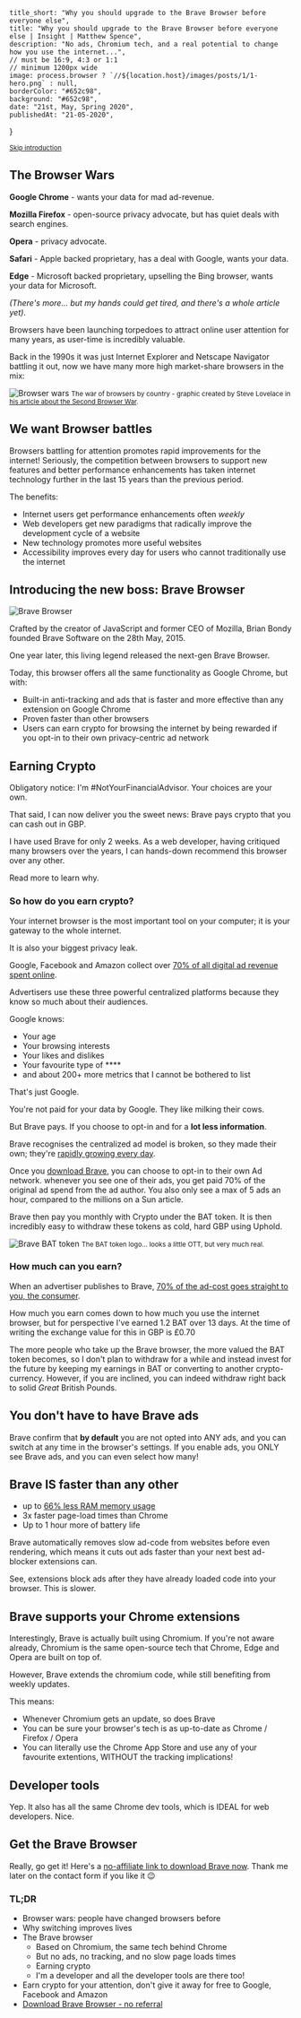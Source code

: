 
    title_short: "Why you should upgrade to the Brave Browser before everyone else",
    title: "Why you should upgrade to the Brave Browser before everyone else | Insight | Matthew Spence",
    description: "No ads, Chromium tech, and a real potential to change how you use the internet...",
    // must be 16:9, 4:3 or 1:1
    // minimum 1200px wide
    image: process.browser ? `//${location.host}/images/posts/1/1-hero.png` : null,
    borderColor: "#652c98",
    background: "#652c98",
    date: "21st, May, Spring 2020",
    publishedAt: "21-05-2020",
}

<small><a href="#introducing-the-new-boss-brave-browser">Skip introduction</a></small>

## The Browser Wars

**Google Chrome** - wants your data for mad ad-revenue.

**Mozilla Firefox** - open-source privacy advocate, but has quiet deals with search engines.

**Opera** - privacy advocate.

**Safari** - Apple backed proprietary, has a deal with Google, wants your data.

**Edge** - Microsoft backed proprietary, upselling the Bing browser, wants your data for Microsoft.

*(There's more... but my hands could get tired, and there's a whole article yet)*.

Browsers have been launching torpedoes to attract online user attention for many years, as user-time is incredibly valuable.

Back in the 1990s it was just Internet Explorer and Netscape Navigator battling it out, now we have many more high market-share browsers in the mix:

<div className="text-center pt-4 pb-8">
    <img src="https://steve-lovelace.com/wordpress/wp-content/uploads/2015/07/browser-war-risk-map-1024x683.png" alt="Browser wars" className="!mb-3 mx-auto rounded-lg !max-w-lg" />
    <small className="italic opacity-90">The war of browsers by country - graphic created by Steve Lovelace in <a target={"_blank"}
        href="https://steve-lovelace.com/the-second-browser-war/">his article about the Second Browser War</a>.</small>
</div>

## We want Browser battles

Browsers battling for attention promotes rapid improvements for the internet! Seriously, the competition between browsers to support new features
and better performance enhancements has taken internet technology further in the last 15 years than the previous period.

The benefits:

- Internet users get performance enhancements often *weekly*
- Web developers get new paradigms that radically improve the development cycle of a website
- New technology promotes more useful websites
- Accessibility improves every day for users who cannot traditionally use the internet


## Introducing the new boss: Brave Browser

<img src="/images/posts/bravely-browse-with-the-brave-browser/brave-hero.png" alt="Brave Browser" />

Crafted by the creator of JavaScript and former CEO of Mozilla, Brian Bondy founded Brave Software on the 28th May, 2015.

One year later, this living legend released the next-gen Brave Browser.

Today, this browser offers all the same functionality as Google Chrome, but with:

- Built-in anti-tracking and ads that is faster and more effective than any extension on Google Chrome
- Proven faster than other browsers
- Users can earn crypto for browsing the internet by being rewarded if you opt-in to their own privacy-centric ad network

## Earning Crypto

<div className={"text-primary font-bold"}>
    Obligatory notice: I'm #NotYourFinancialAdvisor. Your choices are your own.
</div>

That said, I can now deliver you the sweet news: Brave pays crypto that you can cash out in GBP.

I have used Brave for only 2 weeks. As a web developer, having critiqued many browsers over the years, I can hands-down recommend this browser over any other.

Read more to learn why.

### So how do you earn crypto?

Your internet browser is the most important tool on your computer; it is your gateway to the whole internet.

It is also your biggest privacy leak.

Google, Facebook and Amazon collect over [70% of all digital ad revenue spent online](https://marketingland.com/almost-70-of-digital-ad-spending-going-to-google-facebook-amazon-says-analyst-firm-262565).

Advertisers use these three powerful centralized platforms because they know so much about their audiences.

Google knows:

- Your age
- Your browsing interests
- Your likes and dislikes
- Your favourite type of ****
- and about 200+ more metrics that I cannot be bothered to list

That's just Google.

You're not paid for your data by Google. They like milking their cows.

But Brave pays. If you choose to opt-in and for a **lot less information**.

Brave recognises the centralized ad model is broken, so they made their own; they're [rapidly growing every day](https://brave.com/25m-mau/).

Once you [download Brave](https://brave.com), you can choose to opt-in to their own Ad network. whenever you see one of their ads, you get paid 70% of the original ad
spend from the ad author. You also only see a max of 5 ads an hour, compared to the millions on a Sun article.

Brave then pay you monthly with Crypto under the BAT token. It is then incredibly easy to withdraw these tokens as cold, hard GBP using Uphold.

<div className="text-center pt-4 pb-8">
    <img src="/images/posts/bravely-browse-with-the-brave-browser/brave-bat-token-release-image.png" alt="Brave BAT token" className="!mb-3 mx-auto rounded-lg !max-w-xs" />
    <small className="italic opacity-90">The BAT token logo... looks a little OTT, but very much real.</small>
</div>

### How much can you earn?

When an advertiser publishes to Brave, [70% of the ad-cost goes straight to you, the consumer](https://brave.com/brave-rewards).

How much you earn comes down to how much you use the internet browser, but for perspective I've earned 1.2 BAT over 13 days.
At the time of writing the exchange value for this in GBP is £0.70

The more people who take up the Brave browser, the more valued the BAT token becomes, so I don't plan to withdraw for a while and instead invest
for the future by keeping my earnings in BAT or converting to another crypto-currency. However, if you are inclined, you can indeed withdraw
right back to solid *Great* British Pounds.

## You don't have to have Brave ads

Brave confirm that **by default** you are not opted into ANY ads, and you can switch at any time in the browser's settings. If you enable ads,
you ONLY see Brave ads, and you can even select how many!

## Brave IS faster than any other

- up to [66% less RAM memory usage](https://brave.com/memory-savings-in-brave/)
- 3x faster page-load times than Chrome
- Up to 1 hour more of battery life

Brave automatically removes slow ad-code from websites before even rendering, which means it cuts out ads faster than your next best ad-blocker extensions can.

See, extensions block ads after they have already loaded code into your browser. This is slower.

## Brave supports your Chrome extensions

Interestingly, Brave is actually built using Chromium. If you're not aware already, Chromium is the same open-source tech that Chrome, Edge and Opera are
built on top of.

However, Brave extends the chromium code, while still benefiting from weekly updates.

This means:

- Whenever Chromium gets an update, so does Brave
- You can be sure your browser's tech is as up-to-date as Chrome / Firefox / Opera
- You can literally use the Chrome App Store and use any of your favourite extentions, WITHOUT the tracking implications!

## Developer tools

Yep. It also has all the same Chrome dev tools, which is IDEAL for web developers. Nice.

## Get the Brave Browser

Really, go get it! Here's a [no-affiliate link to download Brave now](https://brave.com/). Thank me later on the contact form if you like it 😉

<div className={"text-sm"}>

### TL;DR

- Browser wars: people have changed browsers before
- Why switching improves lives
- The Brave browser
    - Based on Chromium, the same tech behind Chrome
    - But no ads, no tracking, and no slow page loads times
    - Earning crypto
    - I'm a developer and all the developer tools are there too!
- Earn crypto for your attention, don't give it away for free to Google, Facebook and Amazon
- [Download Brave Browser - no referral](https://brave.com/)

</div>

